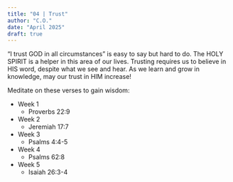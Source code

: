 ```yaml
---
title: "04 | Trust"
author: "C.O."
date: "April 2025"
draft: true
---
```


"I trust GOD in all circumstances" is easy to say but hard to do. The HOLY SPIRIT is a helper in this area of our lives. Trusting requires us to believe in HIS word, despite what we see and hear. As we learn and grow in knowledge, may our trust in HIM increase!

Meditate on these verses to gain wisdom:

-   Week 1
    -   Proverbs 22:9
-   Week 2
    -   Jeremiah 17:7
-   Week 3
    -   Psalms 4:4-5
-   Week 4
    -   Psalms 62:8
-   Week 5
    -   Isaiah 26:3-4
